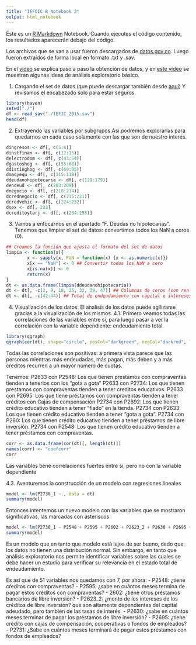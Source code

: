 ```yaml
---
title: "IEFCIC R Notebook 2"
output: html_notebook
---
```


Éste es un [R Markdown](http://rmarkdown.rstudio.com) Notebook. Cuando ejecutes el código contenido, los resultados aparecerán debajo del código.

Los archivos que se van a usar fueron descargados de [datos.gov.co](http://www.datos.gov.co). Luego fueron extraídos de forma local en formato .txt y .sav.

En el [vídeo](https://www.youtube.com/watch?v=6ULCP7NsITY) se explica paso a paso la obtención de datos, y en [este vídeo](https://www.youtube.com/watch?v=5wCkW6y36DA&t=8s) se muestran algunas ideas de análisis exploratorio básico.

1. Cargando el set de datos (que puede descargar también desde [aquí](https://github.com/oscarvilla/youtube/tree/master/iefcic)) Y revisamos el encabezado solo para estar seguros.
```r
library(haven)
setwd("./")
df <- read_sav("./IEFIC_2015.sav")
head(df)
```

2. Extrayendo las variables por subgrupos.Así podremos explorarlas para quedarnos en cada caso solamente con las que son de nuestro interés.

```r
dingresos <- df[, c(5:6)]
dinstfinan <- df[, c(12:15)]
delectrodom <- df[, c(43:54)]
dgastoshog <- df[, c(55:68)]
ddistinghog <- df[, c(69:95)]
dmaqyequ <- df[, c(115:118)]
ddeudanohipotecaria <- df[, c(129:179)]
dendeud <- df[, c(203:209)]
dnegocio <- df[, c(210:214)]
dcrednegocio <- df[, c(215:221)]
dcredvehic <- df[, c(224:232)]
dsex <- df[, 233]
dcreditoytarj <- df[, c(234:255)]
```

3. Vamos a enfocarnos en el apartado "F. Deudas no hipotecarias". Tenemos que limpiar el set de datos: convertimos todos los NaN a ceros (0).
```r
## Creamos la función que ajusta el formato del set de datos
limpia <- function(x){
        x <- sapply(x, FUN = function(x) {x <- as.numeric(x)})
        x[x == "NaN"] <- 0 ## Convertir todos los NaN a cero
        x[is.na(x)] <- 0
        return(x)
}
dt <- as.data.frame(limpia(ddeudanohipotecaria))
dt <- dt[, -c(2, 9, 18, 25, 32, 39, 47)] ## Columnas de ceros (son realmente encabezados de categorías)
dt <- dt[, -c(42:44)] ## Total de endeudamiento con capital e intereses
```

4. Visualización de los datos: El analisis de los datos puede agilizarse gracias a la visualización de los mismos.
4.1. Primero veamos todas las correlaciones de las variables entre sí, para luego pasar a ver la correlación con la variable dependiente: endeudamiento total.


```r
library(qgraph)
qgraph(cor(dt), shape="circle", posCol="darkgreen", negCol="darkred", layout="groups", vsize=8)
```

Todas las correlaciones son positivas: a primera vista parece que las personas mientras más endeudadas, más pagan, más deben y a más cŕeditos recurren a un mayor número de cuotas.

Tenemos:
P2633 con P2548: Los que tienen prestamos con compraventas tienden a tenerlos con los "gota a gota"
P2633 con P2734: Los que tienen prestamos con compraventas tienden a tener creditos educativos.
P2633 con P2695: Los que tiene préstamos con compraventas tienden a tener créditos con Cajas de compensación
P2734 con P2692: Los que tienen crédito educativo tienden a tener "fiado" en la tienda.
P2734 con P2633: Los que tienen crédito educativo tienden a tener "gota a gota".
P2734 con P260: Los que tienen crédito educativo tienden a tener préstamos de libre inversión.
P2734 con P2548: Los que tienen crédito educativo tienden a tener préstamos con compraventas.
```r
corr <- as.data.frame(cor(dt)[, length(dt)])
names(corr) <- "coefcorr"
corr
```

Las variables tiene correlaciones fuertes entre sí, pero no con la variable dependiente

4.3. Aventuremos la construcción de un modelo con regresiones lineales
```r
model <- lm(P2736_1 ~., data = dt)
summary(model)
```

Entonces intentemos un nuevo modelo con las variables que se mostraron significativas, las marcadas con asteriscos

```r
model <- lm(P2736_1 ~ P2548 + P2595 + P2602 + P2623_2 + P2630 + P2695 + P2731, data = dt)
summary(model)
```

Es un modelo que en tanto que modelo está lejos de ser bueno, dado que los datos no tienen una distribución normal. Sin embargo, en tanto que análisis exploratorio nos permite identificar variables sobre las cuales se debe hacer un estudio para verificar su relevancia en el estado total de endeudamiento.

Es así que de 51 variables nos quedamos con 7, por ahora: 
- P2548: ¿tiene cŕeditos con compraventas?
- P2595: ¿sabe en cuántos meses termina de pagar estos créditos con compraventas?
- 2602: ¿tiene otros préstamos bancarios de libre inversión?
- P2623_2: ¿monto de los intereses de los créditos de libre inversión? que son altamente dependientes del capital adeudado, pero también de las tasas de interés.
- P2630: ¿sabe en cuántos meses terminar de pagar los préstamos de libre inversión?
- P2695: ¿tiene crédito con cajas de compensación, cooperativas o fondos de empleados?
- P2731:  ¿Sabe en cuántos meses terminará de pagar estos préstamos con fondos de empleados? 
